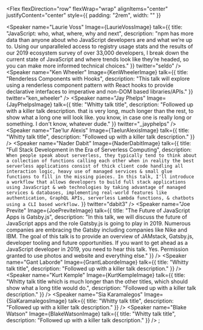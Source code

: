
<Flex
  flexDirection="row"
  flexWrap="wrap"
  alignItems="center"
  justifyContent="center"
  style={{ padding: "2rem", width: "" }}
>
  <Speaker
    name="Laurie Voss"
    Image={LaurieVossImage}
    talk={{
      title: "JavaScript: who, what, where, why and next",
       description: "npm has more data than anyone about who JavaScript developers are and what we’re up to. Using our unparalleled access to registry usage stats and the results of our 2019 ecosystem survey of over 33,000 developers, I break down the current state of JavaScript and where trends look like they’re headed, so you can make more informed technical choices."
    }}
    twitter="seldo"
  />
  <Speaker
    name="Ken Wheeler"
    Image={KenWheelerImage}
    talk={{
      title: "Renderless Components with Hooks",
      description: "This talk will explore using a renderless component pattern with React hooks to provide declarative interfaces to imperative and non-DOM based libraries/APIs."
    }}
    twitter="ken_wheeler"
  />
  <Speaker
    name="Jay Phelps"
    Image={JayPhelpsImage}
    talk={{
      title: "Whitty talk title",
      description: "Followed up with a killer talk description. that is very long, much longer than the rest, to show what a long one will look like. you know, in case one is really long or something. I don't know, whatever dude."
    }}
    twitter="_jayphelps"
  />
  <Speaker
    name="Tae'lur Alexis"
    Image={TaelurAlexisImage}
    talk={{
      title: "Whitty talk title",
      description: "Followed up with a killer talk description."
    }}
  />
  <Speaker
    name="Nader Dabit"
    Image={NaderDabitImage}
    talk={{
      title: "Full Stack Development in the Era of Serverless Computing",
      description: `When people speak about serverless, they typically tend to think about a collection of functions calling each other when in reality the best serverless applications consist of thick client code handling all interaction logic, heavy use of managed services & small glue functions to fill in the missing pieces. In this talk, I'll introduce a workflow that allows developers to build full stack applications using JavaScript & web technologies by taking advantage of managed services & databases, implementing real-world features like authentication, GraphQL APIs, serverless Lambda functions, & chatbots using a CLI based workflow.`
    }}
    twitter="dabit3"
  />
  <Speaker
    name="Joe Previte"
    Image={JoePreviteImage}
    talk={{
      title: "The Future of JavaScript Apps is Gatsby.js",
      description: "In this talk, we will discuss the future of JavaScript apps and the role Gatsby.js is going to play in 2019. Numerous companies are embracing the Gatsby including companies like Nike and IBM. The goal of this talk is to provide an overview of JAMstack, Gatsby.js, developer tooling and future opportunities. If you want to get ahead as a JavaScript developer in 2019, you need to hear this talk. Yes. Permission granted to use photos and website and everything else."
    }}
  />
  <Speaker
    name="Gant Laborde"
    Image={GrantLabordeImage}
    talk={{
      title: "Whitty talk title",
      description: "Followed up with a killer talk description."
    }}
  />
  <Speaker
    name="Kurt Kemple"
    Image={KurtKempleImage}
    talk={{
      title:
        "Whitty talk title which is much longer than the other titles, which should show what a long title would do.",
      description: "Followed up with a killer talk description."
    }}
  />
  <Speaker
    name="Sia Karamalegos"
    Image={SiaKaramalegosImage}
    talk={{
      title: "Whitty talk title",
      description: "Followed up with a killer talk description."
    }}
  />
  <Speaker
    name="Blake Watson"
    Image={BlakeWatsonImage}
    talk={{
      title: "Whitty talk title",
      description: "Followed up with a killer talk description."
    }}
  />
</Flex>;

